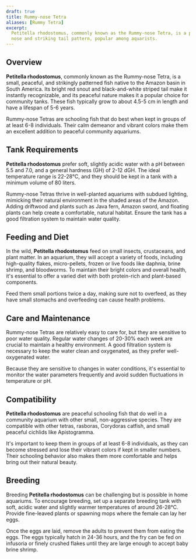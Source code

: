 ```yaml
---
draft: true
title: Rummy-nose Tetra
aliases: [Rummy Tetra]
excerpt:
  Petitella rhodostomus, commonly known as the Rummy-nose Tetra, is a peaceful schooling fish with a distinctive red
  nose and striking tail pattern, popular among aquarists.
---
```


## Overview

**Petitella rhodostomus**, commonly known as the Rummy-nose Tetra, is a small, peaceful, and strikingly patterned fish
native to the Amazon basin in South America. Its bright red snout and black-and-white striped tail make it instantly
recognizable, and its peaceful nature makes it a popular choice for community tanks. These fish typically grow to about
4.5-5 cm in length and have a lifespan of 5-6 years.

Rummy-nose Tetras are schooling fish that do best when kept in groups of at least 6-8 individuals. Their calm demeanor
and vibrant colors make them an excellent addition to peaceful community aquariums.

## Tank Requirements

**Petitella rhodostomus** prefer soft, slightly acidic water with a pH between 5.5 and 7.0, and a general hardness (GH)
of 2-12 dGH. The ideal temperature range is 22-28°C, and they should be kept in a tank with a minimum volume of 80
liters.

Rummy-nose Tetras thrive in well-planted aquariums with subdued lighting, mimicking their natural environment in the
shaded areas of the Amazon. Adding driftwood and plants such as Java fern, Amazon sword, and floating plants can help
create a comfortable, natural habitat. Ensure the tank has a good filtration system to maintain water quality.

## Feeding and Diet

In the wild, **Petitella rhodostomus** feed on small insects, crustaceans, and plant matter. In an aquarium, they will
accept a variety of foods, including high-quality flakes, micro-pellets, frozen or live foods like daphnia, brine
shrimp, and bloodworms. To maintain their bright colors and overall health, it's essential to offer a varied diet with
both protein-rich and plant-based components.

Feed them small portions twice a day, making sure not to overfeed, as they have small stomachs and overfeeding can cause
health problems.

## Care and Maintenance

Rummy-nose Tetras are relatively easy to care for, but they are sensitive to poor water quality. Regular water changes
of 20-30% each week are crucial to maintain a healthy environment. A good filtration system is necessary to keep the
water clean and oxygenated, as they prefer well-oxygenated water.

Because they are sensitive to changes in water conditions, it's essential to monitor the water parameters frequently and
avoid sudden fluctuations in temperature or pH.

## Compatibility

**Petitella rhodostomus** are peaceful schooling fish that do well in a community aquarium with other small,
non-aggressive species. They are compatible with other tetras, rasboras, Corydoras catfish, and small peaceful cichlids
like Apistogramma.

It's important to keep them in groups of at least 6-8 individuals, as they can become stressed and lose their vibrant
colors if kept in smaller numbers. Their schooling behavior also makes them more comfortable and helps bring out their
natural beauty.

## Breeding

Breeding **Petitella rhodostomus** can be challenging but is possible in home aquariums. To encourage breeding, set up a
separate breeding tank with soft, acidic water and slightly warmer temperatures of around 26-28°C. Provide fine-leaved
plants or spawning mops where the female can lay her eggs.

Once the eggs are laid, remove the adults to prevent them from eating the eggs. The eggs typically hatch in 24-36 hours,
and the fry can be fed on infusoria or finely crushed flakes until they are large enough to accept baby brine shrimp.
